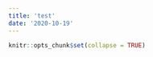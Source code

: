 ```yaml
---
title: 'test'
date: '2020-10-19'
---
```


```r
knitr::opts_chunk$set(collapse = TRUE)
```
